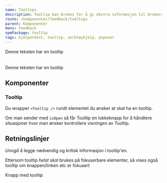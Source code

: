 ```yaml
---
name: Tooltips
description: Tooltip kan brukes for å gi ekstra informasjon til brukeren ved hover eller fokus.
route: /komponenter/feedback/tooltips
parent: Komponenter
menu: Feedback
npmPackage: tooltip
tags: hjelpetekst, tooltip, verktøyhjelp, popover
---
```



<PageHeader />

<Playground>
  <Tooltip content="Her er tooltipen" placement="top">
    <span>Denne teksten har en tooltip</span>
  </Tooltip>
  <br />
  <br />
  <br />
  <Tooltip content="Her er tooltipen" placement="bottom-right" isOpen>
    <span>Denne teksten har en tooltip</span>
  </Tooltip>
</Playground>

## Komponenter

### Tooltip

<ImportStatement imports="Tooltip" />
<Props of={Tooltip} />

Du wrapper `<Tooltip />` rundt elementet du ønsker at skal ha en tooltip.

Om man sender med `isOpen` så får Tooltip en lukkeknapp for å håndtere situasjoner hvor man ønsker kontrollere visningen av Tooltip.

## Retningslinjer

_Unngå_ å legge nødvendig og kritisk informasjon i tooltip'en.

Ettersom tooltip _helst skal_ brukes på fokuserbare elementer, så vises også tooltip om knappen/linken etc er fokusert

<Playground>
  <Tooltip content="Tooltip til knappen" placement="top">
    <PrimaryButton>Knapp med tooltip</PrimaryButton>
  </Tooltip>
</Playground>
